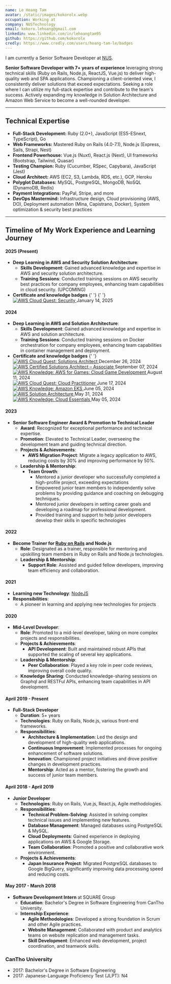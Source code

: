 ```yaml
---
name: Le Hoang Tam
avatar: /static/images/kokorolx.webp
occupation: Working at
company: NUSTechnology
email: kokoro.lehoang@gmail.com
linkedin: www.linkedin.com/in/lehoangtam95
github: https://github.com/kokorolx
credly: https://www.credly.com/users/hoang-tam-le/badges
---
```


I am currently a Senior Software Developer at [NUS](https://nustechnology.com). <br/>

<strong>Senior Software Developer with 7+ years of experience</strong> leveraging strong technical skills
(Ruby on Rails, Node.js, ReactJS, Vue.js) to deliver high-quality web and SPA applications. Championing
a client-oriented view, I consistently deliver solutions that exceed expectations. Seeking a role where
I can utilize my full-stack expertise and contribute to the team's success. Actively expanding my knowledge
in Solution Architecture and Amazon Web Service to become a well-rounded developer.

---

## Technical Expertise

- <strong>Full-Stack Development:</strong> Ruby (2.0+), JavaScript (ES5-ESnext, TypeScript), Go
- <strong>Web Frameworks:</strong> Mastered Ruby on Rails (4.0-7.1), Node.js (Express, Sails, Strapi,
  Nest)
- <strong>Frontend Powerhouse:</strong> Vue.js (Nuxt), React.js (Next), UI frameworks (Bootstrap, Tailwind,
  Quasar)
- <strong>Testing Champion:</strong> Ruby (Cucumber, RSpec, Capybara), JavaScript (Jest)
- <strong>Cloud Architect:</strong> AWS (EC2, S3, Lambda, RDS, etc.), GCP, Heroku
- <strong>Polyglot Databases:</strong> MySQL, PostgreSQL, MongoDB, NoSQL (DynamoDB, Redis)
- <strong>Payment Integrations:</strong> PayPal, Stripe, and more
- <strong>DevOps Mastermind:</strong> Infrastructure design, Cloud provisioning (AWS, DO), Deployment
  automation (Mina, Capistrano, Docker), System optimization & security best practices

---

## Timeline of My Work Experience and Learning Journey

#### 2025 (Present)

- **Deep Learning in AWS and Security Solution Architecture**:
  - **Skills Development**: Gained advanced knowledge and expertise in AWS and security solution architecture.
  - **Training Sessions**: Conducted training sessions on AWS security best practices for company employees, enhancing team capabilities in cloud security. (UPCOMING)
- **Certificate and knowledge badges**
  {' '}
  {' '}
  <div className="grid grid-cols-1 sm:grid-cols-2 md:grid-cols-4 gap-4">
    <div className="text-center">
      <a href="https://www.credly.com/badges/16aa9a80-3de3-4ade-a79d-8d2404f04cc9" target="_blank">
        <img
          src="https://images.credly.com/size/680x680/images/e66468bd-5a58-4136-8fb5-994e13501cf5/image.png"
          alt="AWS Cloud Quest: Security"
          className="mx-auto"
        />
      </a>
      <strong></strong> January 14, 2025
    </div>
  </div>

#### 2024

- **Deep Learning in AWS and Solution Architecture**:
  - **Skills Development**: Gained advanced knowledge and expertise in AWS and solution architecture.
  - **Training Sessions**: Conducted training sessions on Docker orchestration for company employees, enhancing team capabilities in container management and deployment.
- **Certificate and knowledge badges**
  {' '}
  <div className="grid grid-cols-1 sm:grid-cols-2 md:grid-cols-4 gap-4">
    <div className="text-center">
      <a href="https://www.credly.com/badges/16aa9a80-3de3-4ade-a79d-8d2404f04cc9" target="_blank">
        <img
          src="https://images.credly.com/size/680x680/images/9e9e7ef7-384f-4636-8743-1b89a68fb46b/image.png"
          alt="AWS Cloud Quest: Solutions Architect"
          className="mx-auto"
        />
      </a>
      <strong></strong> December 26, 2024
    </div>
    <div className="text-center">
      <a
        href="https://www.credly.com/badges/1095af8b-5aac-47f9-becf-c40380192a1b/public_url"
        target="_blank"
      >
        <img
          src="https://images.credly.com/size/680x680/images/0e284c3f-5164-4b21-8660-0d84737941bc/image.png"
          alt="AWS Certified Solutions Architect – Associate"
          className="mx-auto"
        />
      </a>
      <strong></strong> September 07, 2024
    </div>
    <div className="text-center">
      <a
        href="https://www.credly.com/badges/2133a4ad-ed89-4a1c-a51a-d19676438f9f/public_url"
        target="_blank"
      >
        <img
          src="https://images.credly.com/size/680x680/images/1e1e332c-cbe5-4358-9491-748cc5c5d15f/image.png"
          alt="AWS Knowledge: AWS for Games: Cloud Game Development"
          className="mx-auto"
        />
      </a>
      <strong></strong> August 11, 2024
    </div>
  </div>
  <div className="grid grid-cols-1 sm:grid-cols-2 md:grid-cols-4 gap-4">
    <div className="text-center">
      <a href="https://www.credly.com/badges/df07128a-b1d8-4e2b-be42-7a9463f4aafe" target="_blank">
        <img
          src="https://images.credly.com/size/680x680/images/2784d0d8-327c-406f-971e-9f0e15097003/image.png"
          alt="AWS Cloud Quest: Cloud Practitioner"
          className="mx-auto"
        />
      </a>
      <strong></strong> June 17, 2024
    </div>
    <div className="text-center">
      <a href="https://www.credly.com/badges/df07128a-b1d8-4e2b-be42-7a9463f4aafe" target="_blank">
        <img
          src="https://images.credly.com/size/680x680/images/9bcbde6d-1754-4617-9337-124f7b10a6c2/image.png"
          alt="AWS Knowledge: Amazon EKS"
          className="mx-auto"
        />
      </a>
      <strong></strong> June 05, 2024
    </div>
    <div className="text-center">
      <a href="https://www.credly.com/badges/6fed4a9a-21f2-4acf-9385-7223a3168a86" target="_blank">
        <img
          src="https://images.credly.com/size/680x680/images/519a6dba-f145-4c1a-85a2-1d173d6898d9/image.png"
          alt="AWS Solution Architecture"
          className="mx-auto"
        />
      </a>
      <strong></strong> May 31, 2024
    </div>
    <div className="text-center">
      <a href="https://www.credly.com/badges/6fed4a9a-21f2-4acf-9385-7223a3168a86" target="_blank">
        <img
          src="https://images.credly.com/size/680x680/images/ec621e2a-c8f0-4459-806c-ae11829d372a/image.png"
          alt="AWS Knowledge: Cloud Essentials"
          className="mx-auto"
        />
      </a>
      <strong></strong> May 05, 2024
    </div>
  </div>

#### 2023

- **Senior Software Engineer Award & Promotion to Technical Leader**
  - **Award**: Recognized for exceptional performance and technical expertise.
  - **Promotion**: Elevated to Technical Leader, overseeing the development team and guiding technical direction.
  - **Projects & Achievements**:
    - **AWS Migration Project**: Migrate a legacy application to AWS, reducing costs by 30% and improving performance by 50%.
  - **Leadership & Mentorship**:
    - **Team Growth**:
      - Mentored a junior developer who successfully completed a high-profile project, exceeding expectations
      - Empowered junior team members to independently solve problems by providing guidance and coaching on debugging techniques.
      - Mentored junior developers in setting career goals and developing a roadmap for professional development.
      - Provided training and support to help junior developers develop their skills in specific technologies

#### 2022

- **Become Trainer for [Ruby on Rails](https://blog.thnkandgrow.com/blog/category/technology/ruby-on-rails/) and Node.js**
  - **Role**: Designated as a trainer, responsible for mentoring and upskilling team members in Ruby on Rails and Node.js technologies.
  - **Leadership & Mentorship**:
    - **Support Role**: Assisted and guided fellow developers, improving team efficiency and collaboration.

#### 2021

- **Learning new Technology**: [NodeJS](https://blog.thnkandgrow.com/blog/category/technology/node-js/)
- **Responsibilities**:
  - A pioneer in learning and applying new technologies for projects

#### 2020

- **Mid-Level Developer**:
  - **Role**: Promoted to a mid-level developer, taking on more complex projects and responsibilities.
  - **Projects & Achievements**:
    - **API Development**: Built and maintained robust APIs that supported the scaling of several key applications.
  - **Leadership & Mentorship**:
    - **Peer Collaboration**: Played a key role in peer code reviews, improving overall code quality.
  - **Knowledge Sharing**: Conducted knowledge-sharing sessions on Graphql and RESTFul APIs, enhancing team capabilities in API development.

#### April 2019 - Present

- **Full-Stack Developer**
  - **Duration**: 5+ years
  - **Technologies**: Ruby on Rails, Node.js, various front-end frameworks.
  - **Responsibilities**:
    - **Architecture & Implementation**: Led the design and development of high-quality web applications.
    - **Continuous Improvement**: Implemented processes for ongoing enhancement of software solutions.
    - **Innovation**: Championed project initiatives and drove positive changes in development practices.
    - **Mentorship**: Acted as a mentor, fostering the growth and success of junior team members.

#### April 2018 - April 2019

- **Junior Developer**
  - **Technologies**: Ruby on Rails, Vue.js, React.js, Agile methodologies.
  - **Responsibilities**:
    - **Technical Problem-Solving**: Assisted in solving complex technical issues and implementing new features.
    - **Database Management**: Managed databases using PostgreSQL & MySQL.
    - **Cloud Deployments**: Gained experience in deploying applications on AWS & Google Storage.
    - **Team Collaboration**: Promoted a positive and collaborative work environment.
  - **Projects & Achievements**:
    - **Japan Insurance Project**: Migrated PostgreSQL databases to Google BigQuery, significantly improving data processing speed and reducing costs.

#### May 2017 - March 2018

- **Software Development Intern** at SQUARE Group
  - **Education**: Bachelor's Degree in Software Engineering from CanTho University.
  - **Internship Experience**:
    - **Agile Methodologies**: Developed a strong foundation in Scrum and other Agile practices.
    - **Website Management**: Collaborated with product and analytics teams on website replication and management tasks.
    - **Skill Development**: Enhanced web development, project coordination, and teamwork skills.

### CanTho University

- 2017: Bachelor's Degree in Software Engineering
- 2017: Japanese-Language Proficiency Test (JLPT): N4
